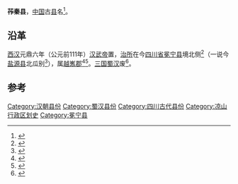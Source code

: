'''莋秦县'''，[[中国|中国]]古[[县|县]]名<ref>{{Cite book|title=中国西南民族地区沿革史 先秦至汉晋时期|last=尤中著|first=|publisher=北京：民族出版社|year=2005.01|isbn=7-105-06614-8|location=|pages=57}}</ref>。

== 沿革 ==
[[西汉|西汉]]元鼎六年（公元前111年）[[汉武帝|汉武帝]]置，[[治所|治所]]在今[[四川省|四川省]][[冕宁县|冕宁县]]境北侧<ref>{{Cite book|title=中国西南民族通史 上|last=王文光著|first=|publisher=昆明：云南大学出版社|year=|isbn=|location=|pages=176}}</ref>（一说今[[盐源县|盐源县]]北瓜别<ref>{{Cite book|title=四川通史 卷1 先秦|last=贾大泉，陈世松主编|first=|publisher=成都：[[四川人民出版社|四川人民出版社]]|year=2010.03|isbn=978-7-220-08058-6|location=|pages=449}}</ref>），属[[越嶲郡|越嶲郡]]<ref>{{Cite book|title=三国地理志|last=梁允麟著|first=|publisher=广州：广东人民出版社|year=2004.05|isbn=7-218-04490-5|location=|pages=384}}</ref><ref>{{Cite book|title=新纂云南通志 3|last=刘景毛点校|first=|publisher=昆明：云南人民出版社|year=2007.03|isbn=7-222-04937-1|location=|pages=173}}</ref>。[[三国|三国]][[蜀汉|蜀汉]]废<ref>{{Cite book|title=四川历史辞典|last=贾大泉主编|first=|publisher=成都：四川教育出版社|year=1993.07|isbn=7-5408-1859-X|location=|pages=282}}</ref>。 

==参考==
{{reflist}}
{{四川行政区划小作品}}
{{DEFAULTSORT:Z}}
[[Category:汉朝县份|Category:汉朝县份]]
[[Category:蜀汉县份|Category:蜀汉县份]]
[[Category:四川古代县份|Category:四川古代县份]]
[[Category:凉山行政区划史|Category:凉山行政区划史]]
[[Category:冕宁县|Category:冕宁县]]